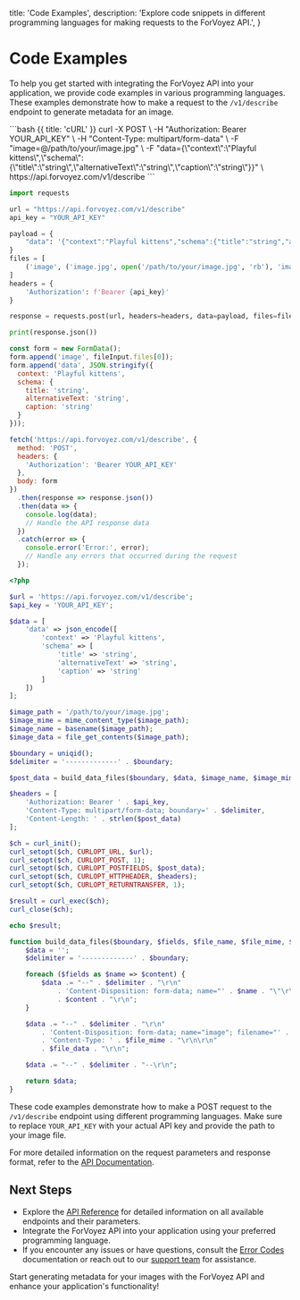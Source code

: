 
  title: 'Code Examples',
  description: 'Explore code snippets in different programming languages for making requests to the ForVoyez API.',
}

# Code Examples

To help you get started with integrating the ForVoyez API into your application, we provide code examples in various programming languages. These examples demonstrate how to make a request to the `/v1/describe` endpoint to generate metadata for an image.

<CodeGroup>
```bash {{ title: 'cURL' }}
curl -X POST \
  -H "Authorization: Bearer YOUR_API_KEY" \
  -H "Content-Type: multipart/form-data" \
  -F "image=@/path/to/your/image.jpg" \
  -F "data={\"context\":\"Playful kittens\",\"schema\":{\"title\":\"string\",\"alternativeText\":\"string\",\"caption\":\"string\"}}" \
  https://api.forvoyez.com/v1/describe
```

```python {{ title: 'Python' }}
import requests

url = "https://api.forvoyez.com/v1/describe"
api_key = "YOUR_API_KEY"

payload = {
    "data": '{"context":"Playful kittens","schema":{"title":"string","alternativeText":"string","caption":"string"}}'
}
files = [
    ('image', ('image.jpg', open('/path/to/your/image.jpg', 'rb'), 'image/jpeg'))
]
headers = {
    'Authorization': f'Bearer {api_key}'
}

response = requests.post(url, headers=headers, data=payload, files=files)

print(response.json())
```

```javascript {{ title: 'JavaScript' }}
const form = new FormData();
form.append('image', fileInput.files[0]);
form.append('data', JSON.stringify({
  context: 'Playful kittens',
  schema: {
    title: 'string',
    alternativeText: 'string',
    caption: 'string'
  }
}));

fetch('https://api.forvoyez.com/v1/describe', {
  method: 'POST',
  headers: {
    'Authorization': 'Bearer YOUR_API_KEY'
  },
  body: form
})
  .then(response => response.json())
  .then(data => {
    console.log(data);
    // Handle the API response data
  })
  .catch(error => {
    console.error('Error:', error);
    // Handle any errors that occurred during the request
  });
```

```php {{ title: 'PHP' }}
<?php

$url = 'https://api.forvoyez.com/v1/describe';
$api_key = 'YOUR_API_KEY';

$data = [
    'data' => json_encode([
        'context' => 'Playful kittens',
        'schema' => [
            'title' => 'string',
            'alternativeText' => 'string',
            'caption' => 'string'
        ]
    ])
];

$image_path = '/path/to/your/image.jpg';
$image_mime = mime_content_type($image_path);
$image_name = basename($image_path);
$image_data = file_get_contents($image_path);

$boundary = uniqid();
$delimiter = '-------------' . $boundary;

$post_data = build_data_files($boundary, $data, $image_name, $image_mime, $image_data);

$headers = [
    'Authorization: Bearer ' . $api_key,
    'Content-Type: multipart/form-data; boundary=' . $delimiter,
    'Content-Length: ' . strlen($post_data)
];

$ch = curl_init();
curl_setopt($ch, CURLOPT_URL, $url);
curl_setopt($ch, CURLOPT_POST, 1);
curl_setopt($ch, CURLOPT_POSTFIELDS, $post_data);
curl_setopt($ch, CURLOPT_HTTPHEADER, $headers);
curl_setopt($ch, CURLOPT_RETURNTRANSFER, 1);

$result = curl_exec($ch);
curl_close($ch);

echo $result;

function build_data_files($boundary, $fields, $file_name, $file_mime, $file_data) {
    $data = '';
    $delimiter = '-------------' . $boundary;

    foreach ($fields as $name => $content) {
        $data .= "--" . $delimiter . "\r\n"
            . 'Content-Disposition: form-data; name="' . $name . "\"\r\n\r\n"
            . $content . "\r\n";
    }

    $data .= "--" . $delimiter . "\r\n"
        . 'Content-Disposition: form-data; name="image"; filename="' . $file_name . '"' . "\r\n"
        . 'Content-Type: ' . $file_mime . "\r\n\r\n"
        . $file_data . "\r\n";

    $data .= "--" . $delimiter . "--\r\n";

    return $data;
}
```
</CodeGroup>

These code examples demonstrate how to make a POST request to the `/v1/describe` endpoint using different programming languages. Make sure to replace `YOUR_API_KEY` with your actual API key and provide the path to your image file.

For more detailed information on the request parameters and response format, refer to the [API Documentation](/api-documentation).

## Next Steps

- Explore the [API Reference](/api-documentation) for detailed information on all available endpoints and their parameters.
- Integrate the ForVoyez API into your application using your preferred programming language.
- If you encounter any issues or have questions, consult the [Error Codes](/error-codes) documentation or reach out to our [support team](/support) for assistance.

Start generating metadata for your images with the ForVoyez API and enhance your application's functionality!
